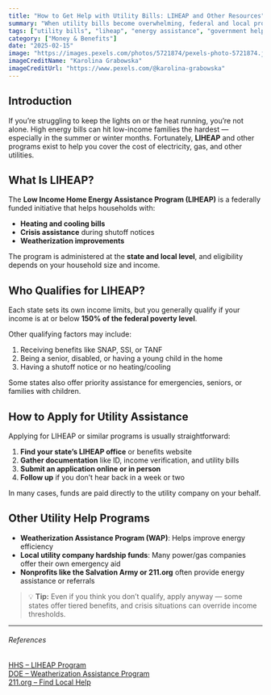 ```yaml
---
title: "How to Get Help with Utility Bills: LIHEAP and Other Resources"
summary: "When utility bills become overwhelming, federal and local programs like LIHEAP can offer energy assistance to low-income households. Learn how to apply, what’s covered, and where to find help."
tags: ["utility bills", "liheap", "energy assistance", "government help", "low income"]
category: ["Money & Benefits"]
date: "2025-02-15"
image: "https://images.pexels.com/photos/5721874/pexels-photo-5721874.jpeg"
imageCreditName: "Karolina Grabowska"
imageCreditUrl: "https://www.pexels.com/@karolina-grabowska"
---
```


## Introduction

If you’re struggling to keep the lights on or the heat running, you’re not alone. High energy bills can hit low-income families the hardest — especially in the summer or winter months. Fortunately, **LIHEAP** and other programs exist to help you cover the cost of electricity, gas, and other utilities.

## What Is LIHEAP?

The **Low Income Home Energy Assistance Program (LIHEAP)** is a federally funded initiative that helps households with:

- **Heating and cooling bills**
- **Crisis assistance** during shutoff notices
- **Weatherization improvements**

The program is administered at the **state and local level**, and eligibility depends on your household size and income.

## Who Qualifies for LIHEAP?

Each state sets its own income limits, but you generally qualify if your income is at or below **150% of the federal poverty level**.

Other qualifying factors may include:

1. Receiving benefits like SNAP, SSI, or TANF
2. Being a senior, disabled, or having a young child in the home
3. Having a shutoff notice or no heating/cooling

Some states also offer priority assistance for emergencies, seniors, or families with children.

## How to Apply for Utility Assistance

Applying for LIHEAP or similar programs is usually straightforward:

1. **Find your state’s LIHEAP office** or benefits website
2. **Gather documentation** like ID, income verification, and utility bills
3. **Submit an application online or in person**
4. **Follow up** if you don’t hear back in a week or two

In many cases, funds are paid directly to the utility company on your behalf.

## Other Utility Help Programs

- **Weatherization Assistance Program (WAP)**: Helps improve energy efficiency
- **Local utility company hardship funds**: Many power/gas companies offer their own emergency aid
- **Nonprofits like the Salvation Army or 211.org** often provide energy assistance or referrals

> 💡 **Tip:** Even if you think you don’t qualify, apply anyway — some states offer tiered benefits, and crisis situations can override income thresholds.

***

###### References

<a href="https://www.acf.hhs.gov/ocs/low-income-home-energy-assistance-program-liheap" target="_blank" rel="noopener noreferrer">HHS – LIHEAP Program</a><br />
<a href="https://www.energy.gov/scep/wap/weatherization-assistance-program" target="_blank" rel="noopener noreferrer">DOE – Weatherization Assistance Program</a><br />
<a href="https://www.211.org/" target="_blank" rel="noopener noreferrer">211.org – Find Local Help</a>
